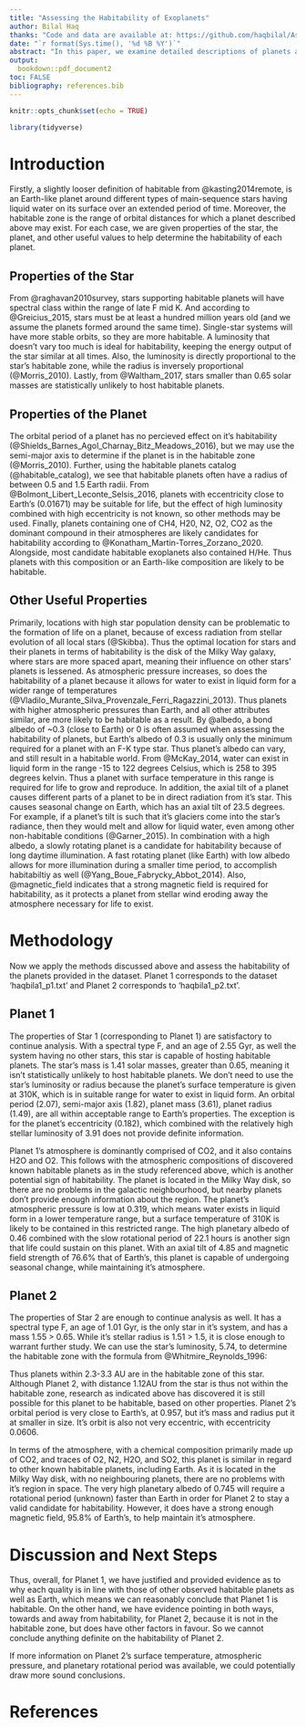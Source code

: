 ```yaml
---
title: "Assessing the Habitability of Exoplanets"
author: Bilal Haq
thanks: "Code and data are available at: https://github.com/haqbilal/Assessing-Hability-of-Exoplanets"
date: "`r format(Sys.time(), '%d %B %Y')`"
abstract: "In this paper, we examine detailed descriptions of planets and perform an assessment of their habitability. The analysis will be based on the methods taught and practiced in class, as well as independent research. Thus we demonstrate how to use the properties given; star/planet information, atmospheric composition, and other known values, to determine if that planet is capable of sustaining at least single celled life. We will look at planets 1 and 2 of the given three, corresponding to text files p1 and p2. The analysis was conducted using R (@citeR). The data was obtained from http://astro.utoronto.ca/~ast251/AST251_2022_Project2/. "
output:
  bookdown::pdf_document2
toc: FALSE
bibliography: references.bib
---
```


```r
knitr::opts_chunk$set(echo = TRUE)

library(tidyverse)
```

\newpage

# Introduction

Firstly, a slightly looser definition of habitable from @kasting2014remote, is an Earth-like planet around different types of main-sequence stars having liquid water on its surface over an extended period of time. Moreover, the habitable zone is the range of orbital distances for which a planet described above may exist. For each case, we are given properties of the star, the planet, and other useful values to help determine the habitability of each planet. 

## Properties of the Star

From @raghavan2010survey, stars supporting habitable planets will have spectral class within the range of late F mid K.  And according to @Greicius_2015, stars must be at least a hundred million years old (and we assume the planets formed around the same time). Single-star systems will have more stable orbits, so they are more habitable. A luminosity that doesn't vary too much is ideal for habitability, keeping the energy output of the star similar at all times. Also, the luminosity is directly proportional to the star's habitable zone, while the radius is inversely proportional (@Morris_2010). Lastly, from @Waltham_2017, stars smaller than 0.65 solar masses are statistically unlikely to host habitable planets.

## Properties of the Planet

The orbital period of a planet has no percieved effect on it's habitability (@Shields_Barnes_Agol_Charnay_Bitz_Meadows_2016), but we may use the semi-major axis to determine if the planet is in the habitable zone (@Morris_2010). Further, using the habitable planets catalog (@habitable_catalog), we see that habitable planets often have a radius of between 0.5 and 1.5 Earth radii. From @Bolmont_Libert_Leconte_Selsis_2016, planets with eccentricity close to Earth's (0.01671) may be suitable for life, but the effect of high luminosity combined with high eccentricity is not known, so other methods may be used. Finally, planets containing one of CH4, H20, N2, O2, CO2 as the dominant compound in their atmospheres are likely candidates for habitability according to @Konatham_Martin-Torres_Zorzano_2020. Alongside, most candidate habitable exoplanets also contained H/He. Thus planets with this composition or an Earth-like composition are likely to be habitable. 

## Other Useful Properties

Primarily, locations with high star population density can be problematic to the formation of life on a planet, because of excess radiation from stellar evolution of all local stars (@Skibba). Thus the optimal location for stars and their planets in terms of habitability is the disk of the Milky Way galaxy, where stars are more spaced apart, meaning their influence on other stars' planets is lessened. As atmospheric pressure increases, so does the habitability of a planet because it allows for water to exist in liquid form for a wider range of temperatures (@Vladilo_Murante_Silva_Provenzale_Ferri_Ragazzini_2013). Thus planets with higher atmospheric pressures than Earth, and all other attributes similar, are more likely to be habitable as a result. By @albedo, a bond albedo of ~0.3 (close to Earth) or 0 is often assumed when assessing the habitability of planets, but Earth's albedo of 0.3 is usually only the minimum required for a planet with an F-K type star. Thus planet's albedo can vary, and still result in a habitable world. 
From @McKay_2014, water can exist in liquid form in the range -15 to 122 degrees Celsius, which is 258 to 395 degrees kelvin. Thus a planet with surface temperature in this range is required for life to grow and reproduce. In addition, the axial tilt of a planet causes different parts of a planet to be in direct radiation from it's star. This causes seasonal change on Earth, which has an axial tilt of 23.5 degrees. For example, if a planet's tilt is such that it's glaciers come into the star's radiance, then they would melt and allow for liquid water, even among other non-habitable conditions (@Garner_2015). In combination with a high albedo, a slowly rotating planet is a candidate for habitability because of long daytime illumination. A fast rotating planet (like Earth) with low albedo allows for more illumination during a smaller time period, to accomplish habitabiltiy as well (@Yang_Boue_Fabrycky_Abbot_2014). Also, @magnetic_field indicates that a strong magnetic field is required for habitability, as it protects a planet from stellar wind eroding away the atmosphere necessary for life to exist.

# Methodology

Now we apply the methods discussed above and assess the habitability of the planets provided in the dataset. Planet 1 corresponds to the dataset 'haqbila1_p1.txt' and Planet 2 corresponds to 'haqbila1_p2.txt'.

## Planet 1

The properties of Star 1 (corresponding to Planet 1) are satisfactory to continue analysis. With a spectral type F, and an age of 2.55 Gyr, as well the system having no other stars, this star is capable of hosting habitable planets. The star's mass is 1.41 solar masses, greater than 0.65, meaning it isn't statistically unlikely to host habitable planets. We don't need to use the star's luminosity or radius because the planet's surface temperature is given at 310K, which is in suitable range for water to exist in liquid form. An orbital period (2.07), semi-major axis (1.82), planet mass (3.61), planet radius (1.49), are all within acceptable range to Earth's properties. The exception is for the planet's eccentricity (0.182), which combined with the relatively high stellar luminosity of 3.91 does not provide definite information. 

Planet 1's atmosphere is dominantly comprised of CO2, and it also contains H2O and O2. This follows with the atmospheric compositions of discovered known habitable planets as in the study referenced above, which is another potential sign of habitability. The planet is located in the Milky Way disk, so there are no problems in the galactic neighbourhood, but nearby planets don't provide enough information about the region. The planet's atmospheric pressure is low at 0.319, which means water exists in liquid form in a lower temperature range, but a surface temperature of 310K is likely to be contained in this restricted range. The high planetary albedo of 0.46 combined with the slow rotational period of 22.1 hours is another sign that life could sustain on this planet. With an axial tilt of 4.85 and magnetic field strength of 76.6% that of Earth's, this planet is capable of undergoing seasonal change, while maintaining it's atmosphere.

## Planet 2

The properties of Star 2 are enough to continue analysis as well. It has a spectral type F, an age of 1.01 Gyr, is the only star in it's system, and has a mass 1.55 > 0.65. While it's stellar radius is 1.51 > 1.5, it is close enough to warrant further study. We can use the star's luminosity, 5.74, to determine the habitable zone with the formula from @Whitmire_Reynolds_1996:

\begin{align*}
r_0 &= \sqrt{\frac{L}{1.1}} = \sqrt{\frac{5.74}{1.1}} = 2.3 \text{ AU} \\
r_1 &= \sqrt{\frac{L}{0.53}} = \sqrt{\frac{5.74}{0.53}} = 3.3 \text{ AU}
\end{align*}

Thus planets within 2.3-3.3 AU are in the habitable zone of this star. Although Planet 2, with distance 1.12AU from the star is thus not within the habitable zone, research as indicated above has discovered it is still possible for this planet to be habitable, based on other properties. Planet 2's orbital period is very close to Earth's, at 0.957, but it's mass and radius put it at smaller in size. It's orbit is also not very eccentric, with eccentricity 0.0606. 

In terms of the atmosphere, with a chemical composition primarily made up of CO2, and traces of O2, N2, H2O, and SO2, this planet is similar in regard to other known habitable planets, including Earth. As it is located in the Milky Way disk, with no neighbouring planets, there are no problems with it's region in space. The very high planetary albedo of 0.745 will require a rotational period (unknown) faster than Earth in order for Planet 2 to stay a valid candidate for habitability. However, it does have a strong enough magnetic field, 95.8% of Earth's, to help maintain it's atmosphere.

# Discussion and Next Steps

Thus, overall, for Planet 1, we have justified and provided evidence as to why each quality is in line with those of other observed habitable planets as well as Earth, which means we can reasonably conclude that Planet 1 is habitable. On the other hand, we have evidence pointing in both ways, towards and away from habitability, for Planet 2, because it is not in the habitable zone, but does have other factors in favour. So we cannot conclude anything definite on the habitability of Planet 2. 

If more information on Planet 2's surface temperature, atmospheric pressure, and planetary rotational period was available, we could potentially draw more sound conclusions.

\newpage
# References